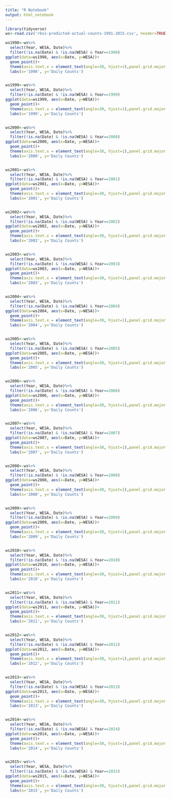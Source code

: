 ---
title: "R Notebook"
output: html_notebook
---

```{r}
library(tidyverse)
ws<-read.csv('rbss-predicted-actual-counts-1991-2015.csv', header=TRUE, sep=',')
```

```{r}
ws1998<-ws%>%
  select(Year, WESA, Date)%>%
  filter(!is.na(Date) & !is.na(WESA) & Year==1998)
ggplot(data=ws1998, aes(x=Date, y=WESA))+
  geom_point()+
  theme(axis.text.x = element_text(angle=30, hjust=1),panel.grid.major = element_blank(), panel.grid.minor = element_blank(), panel.background = element_blank(), axis.line = element_line(colour = "black"))+
  labs(x='1998', y='Daily Counts')


ws1999<-ws%>%
  select(Year, WESA, Date)%>%
  filter(!is.na(Date) & !is.na(WESA) & Year==1999)
ggplot(data=ws1999, aes(x=Date, y=WESA))+
  geom_point()+
  theme(axis.text.x = element_text(angle=30, hjust=1),panel.grid.major = element_blank(), panel.grid.minor = element_blank(), panel.background = element_blank(), axis.line = element_line(colour = "black"))+
  labs(x='1999', y='Daily Counts')


ws2000<-ws%>%
  select(Year, WESA, Date)%>%
  filter(!is.na(Date) & !is.na(WESA) & Year==2000)
ggplot(data=ws2000, aes(x=Date, y=WESA))+
  geom_point()+
  theme(axis.text.x = element_text(angle=30, hjust=1),panel.grid.major = element_blank(), panel.grid.minor = element_blank(), panel.background = element_blank(), axis.line = element_line(colour = "black"))+
  labs(x='2000', y='Daily Counts')


ws2001<-ws%>%
  select(Year, WESA, Date)%>%
  filter(!is.na(Date) & !is.na(WESA) & Year==2001)
ggplot(data=ws2001, aes(x=Date, y=WESA))+
  geom_point()+
  theme(axis.text.x = element_text(angle=30, hjust=1),panel.grid.major = element_blank(), panel.grid.minor = element_blank(), panel.background = element_blank(), axis.line = element_line(colour = "black"))+
  labs(x='2001', y='Daily Counts')


ws2002<-ws%>%
  select(Year, WESA, Date)%>%
  filter(!is.na(Date) & !is.na(WESA) & Year==2002)
ggplot(data=ws2002, aes(x=Date, y=WESA))+
  geom_point()+
  theme(axis.text.x = element_text(angle=30, hjust=1),panel.grid.major = element_blank(), panel.grid.minor = element_blank(), panel.background = element_blank(), axis.line = element_line(colour = "black"))+
  labs(x='2002', y='Daily Counts')


ws2003<-ws%>%
  select(Year, WESA, Date)%>%
  filter(!is.na(Date) & !is.na(WESA) & Year==2003)
ggplot(data=ws2003, aes(x=Date, y=WESA))+
  geom_point()+
  theme(axis.text.x = element_text(angle=30, hjust=1),panel.grid.major = element_blank(), panel.grid.minor = element_blank(), panel.background = element_blank(), axis.line = element_line(colour = "black"))+
  labs(x='2003', y='Daily Counts')


ws2004<-ws%>%
  select(Year, WESA, Date)%>%
  filter(!is.na(Date) & !is.na(WESA) & Year==2004)
ggplot(data=ws2004, aes(x=Date, y=WESA))+
  geom_point()+
  theme(axis.text.x = element_text(angle=30, hjust=1),panel.grid.major = element_blank(), panel.grid.minor = element_blank(), panel.background = element_blank(), axis.line = element_line(colour = "black"))+
  labs(x='2004', y='Daily Counts')


ws2005<-ws%>%
  select(Year, WESA, Date)%>%
  filter(!is.na(Date) & !is.na(WESA) & Year==2005)
ggplot(data=ws2005, aes(x=Date, y=WESA))+
  geom_point()+
  theme(axis.text.x = element_text(angle=30, hjust=1),panel.grid.major = element_blank(), panel.grid.minor = element_blank(), panel.background = element_blank(), axis.line = element_line(colour = "black"))+
  labs(x='2005', y='Daily Counts')


ws2006<-ws%>%
  select(Year, WESA, Date)%>%
  filter(!is.na(Date) & !is.na(WESA) & Year==2006)
ggplot(data=ws2006, aes(x=Date, y=WESA))+
  geom_point()+
  theme(axis.text.x = element_text(angle=30, hjust=1),panel.grid.major = element_blank(), panel.grid.minor = element_blank(), panel.background = element_blank(), axis.line = element_line(colour = "black"))+
  labs(x='2006', y='Daily Counts')


ws2007<-ws%>%
  select(Year, WESA, Date)%>%
  filter(!is.na(Date) & !is.na(WESA) & Year==2007)
ggplot(data=ws2007, aes(x=Date, y=WESA))+
  geom_point()+
  theme(axis.text.x = element_text(angle=30, hjust=1),panel.grid.major = element_blank(), panel.grid.minor = element_blank(), panel.background = element_blank(), axis.line = element_line(colour = "black"))+
  labs(x='2007', y='Daily Counts')


ws2008<-ws%>%
  select(Year, WESA, Date)%>%
  filter(!is.na(Date) & !is.na(WESA) & Year==2008)
ggplot(data=ws2008, aes(x=Date, y=WESA))+
  geom_point()+
  theme(axis.text.x = element_text(angle=30, hjust=1),panel.grid.major = element_blank(), panel.grid.minor = element_blank(), panel.background = element_blank(), axis.line = element_line(colour = "black"))+
  labs(x='2008', y='Daily Counts')


ws2009<-ws%>%
  select(Year, WESA, Date)%>%
  filter(!is.na(Date) & !is.na(WESA) & Year==2009)
ggplot(data=ws2009, aes(x=Date, y=WESA))+
  geom_point()+
  theme(axis.text.x = element_text(angle=30, hjust=1),panel.grid.major = element_blank(), panel.grid.minor = element_blank(), panel.background = element_blank(), axis.line = element_line(colour = "black"))+
  labs(x='2009', y='Daily Counts')


ws2010<-ws%>%
  select(Year, WESA, Date)%>%
  filter(!is.na(Date) & !is.na(WESA) & Year==2010)
ggplot(data=ws2010, aes(x=Date, y=WESA))+
  geom_point()+
  theme(axis.text.x = element_text(angle=30, hjust=1),panel.grid.major = element_blank(), panel.grid.minor = element_blank(), panel.background = element_blank(), axis.line = element_line(colour = "black"))+
  labs(x='2010', y='Daily Counts')


ws2011<-ws%>%
  select(Year, WESA, Date)%>%
  filter(!is.na(Date) & !is.na(WESA) & Year==2011)
ggplot(data=ws2011, aes(x=Date, y=WESA))+
  geom_point()+
  theme(axis.text.x = element_text(angle=30, hjust=1),panel.grid.major = element_blank(), panel.grid.minor = element_blank(), panel.background = element_blank(), axis.line = element_line(colour = "black"))+
  labs(x='2011', y='Daily Counts')


ws2012<-ws%>%
  select(Year, WESA, Date)%>%
  filter(!is.na(Date) & !is.na(WESA) & Year==2012)
ggplot(data=ws2012, aes(x=Date, y=WESA))+
  geom_point()+
  theme(axis.text.x = element_text(angle=30, hjust=1),panel.grid.major = element_blank(), panel.grid.minor = element_blank(), panel.background = element_blank(), axis.line = element_line(colour = "black"))+
  labs(x='2012', y='Daily Counts')


ws2013<-ws%>%
  select(Year, WESA, Date)%>%
  filter(!is.na(Date) & !is.na(WESA) & Year==2013)
ggplot(data=ws2013, aes(x=Date, y=WESA))+
  geom_point()+
  theme(axis.text.x = element_text(angle=30, hjust=1),panel.grid.major = element_blank(), panel.grid.minor = element_blank(), panel.background = element_blank(), axis.line = element_line(colour = "black"))+
  labs(x='2013', y='Daily Counts')


ws2014<-ws%>%
  select(Year, WESA, Date)%>%
  filter(!is.na(Date) & !is.na(WESA) & Year==2014)
ggplot(data=ws2014, aes(x=Date, y=WESA))+
  geom_point()+
  theme(axis.text.x = element_text(angle=30, hjust=1),panel.grid.major = element_blank(), panel.grid.minor = element_blank(), panel.background = element_blank(), axis.line = element_line(colour = "black"))+
  labs(x='2014', y='Daily Counts')


ws2015<-ws%>%
  select(Year, WESA, Date)%>%
  filter(!is.na(Date) & !is.na(WESA) & Year==2015)
ggplot(data=ws2015, aes(x=Date, y=WESA))+
  geom_point()+
  theme(axis.text.x = element_text(angle=30, hjust=1),panel.grid.major = element_blank(), panel.grid.minor = element_blank(), panel.background = element_blank(), axis.line = element_line(colour = "black"))+
  labs(x='2015', y='Daily Counts')

```

